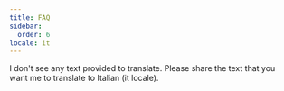 ```yaml
---
title: FAQ
sidebar:
  order: 6
locale: it
---
```


I don't see any text provided to translate. Please share the text that you want me to translate to Italian (it locale).